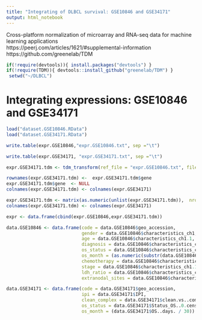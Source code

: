 ```yaml
---
title: "Integrating of DLBCL survival: GSE10846 and GSE34171"
output: html_notebook
---
```


Cross-platform normalization of microarray and RNA-seq data for machine learning applications  
https://peerj.com/articles/1621/#supplemental-information  
https://github.com/greenelab/TDM  


```r
if(!require(devtools)){ install.packages("devtools") }
if(!require(TDM)){ devtools::install_github("greenelab/TDM") }
 setwd("~/DLBCL")
```

# Integrating expressions: GSE10846 and GSE34171


```r
load("dataset.GSE10846.RData")
load("dataset.GSE34171.RData")
```



```r
write.table(expr.GSE10846,"expr.GSE10846.txt", sep ="\t")

write.table(expr.GSE34171, "expr.GSE34171.txt", sep ="\t")

expr.GSE34171.tdm <- tdm_transform(ref_file = "expr.GSE10846.txt", file = "expr.GSE34171.txt")

rownames(expr.GSE34171.tdm) <-  expr.GSE34171.tdm$gene
expr.GSE34171.tdm$gene  <- NULL
colnames(expr.GSE34171.tdm) <- colnames(expr.GSE34171)

expr.GSE34171.tdm <- matrix(as.numeric(unlist(expr.GSE34171.tdm)),  nrow = dim(expr.GSE34171.tdm)[1], ncol = dim(expr.GSE34171.tdm)[2])
colnames(expr.GSE34171.tdm) <- colnames(expr.GSE34171)

expr <- data.frame(cbind(expr.GSE10846,expr.GSE34171.tdm))
```



```r
data.GSE10846 <- data.frame(code = data.GSE10846$geo_accession,
                            gender = data.GSE10846$characteristics_ch1,
                            age = data.GSE10846$characteristics_ch1.1,
                            diagnosis = data.GSE10846$characteristics_ch1.6,
                            os_status = data.GSE10846$characteristics_ch1.7,
                            os_month = (as.numeric(substr(data.GSE10846$characteristics_ch1.8, 33,36)) * 12),
                            chemotherapy = data.GSE10846$characteristics_ch1.9,
                            stage = data.GSE10846$characteristics_ch1.11,
                            ldh_ratio = data.GSE10846$characteristics_ch1.12,
                            extranodal_sites = data.GSE10846$characteristics_ch1.13)

data.GSE34171 <- data.frame(code = data.GSE34171$geo_accession,
                            ipi = data.GSE34171$IPI,
                            clean_complex = data.GSE34171$clean.vs..complex,
                            os_status = data.GSE34171$Status_OS..0.censored.1.dead.,
                            os_month = (data.GSE34171$OS..days. / 30))
                            
```

